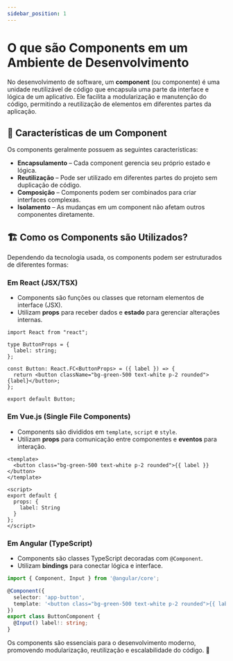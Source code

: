 ```yaml
---
sidebar_position: 1
---
```


# O que são Components em um Ambiente de Desenvolvimento

No desenvolvimento de software, um **component** (ou componente) é uma unidade reutilizável de código que encapsula uma parte da interface e lógica de um aplicativo. Ele facilita a modularização e manutenção do código, permitindo a reutilização de elementos em diferentes partes da aplicação.

## 🎯 Características de um Component
Os components geralmente possuem as seguintes características:

- **Encapsulamento** – Cada component gerencia seu próprio estado e lógica.
- **Reutilização** – Pode ser utilizado em diferentes partes do projeto sem duplicação de código.
- **Composição** – Components podem ser combinados para criar interfaces complexas.
- **Isolamento** – As mudanças em um component não afetam outros componentes diretamente.

## 🏗 Como os Components são Utilizados?
Dependendo da tecnologia usada, os components podem ser estruturados de diferentes formas:

### Em React (JSX/TSX)
- Components são funções ou classes que retornam elementos de interface (JSX).
- Utilizam **props** para receber dados e **estado** para gerenciar alterações internas.

```tsx
import React from "react";

type ButtonProps = {
  label: string;
};

const Button: React.FC<ButtonProps> = ({ label }) => {
  return <button className="bg-green-500 text-white p-2 rounded">{label}</button>;
};

export default Button;
```

### Em Vue.js (Single File Components)
- Components são divididos em `template`, `script` e `style`.
- Utilizam **props** para comunicação entre componentes e **eventos** para interação.

```vue
<template>
  <button class="bg-green-500 text-white p-2 rounded">{{ label }}</button>
</template>

<script>
export default {
  props: {
    label: String
  }
};
</script>
```

### Em Angular (TypeScript)
- Components são classes TypeScript decoradas com `@Component`.
- Utilizam **bindings** para conectar lógica e interface.

```ts
import { Component, Input } from '@angular/core';

@Component({
  selector: 'app-button',
  template: '<button class="bg-green-500 text-white p-2 rounded">{{ label }}</button>'
})
export class ButtonComponent {
  @Input() label!: string;
}
```

Os components são essenciais para o desenvolvimento moderno, promovendo modularização, reutilização e escalabilidade do código. 🚀

